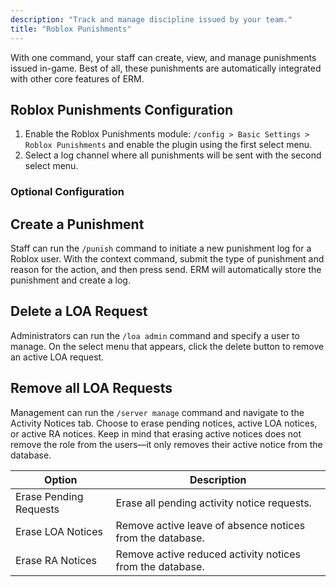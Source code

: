 ```yaml
---
description: "Track and manage discipline issued by your team."
title: "Roblox Punishments"
---
```


With one command, your staff can create, view, and manage punishments issued in-game. Best of all, these punishments are automatically integrated with other core features of ERM.

## Roblox Punishments Configuration

1. Enable the Roblox Punishments module: `/config > Basic Settings > Roblox Punishments` and enable the plugin using the first select menu.
2. Select a log channel where all punishments will be sent with the second select menu.

### Optional Configuration

## Create a Punishment

Staff can run the `/punish` command to initiate a new punishment log for a Roblox user. With the context command, submit the type of punishment and reason for the action, and then press send. ERM will automatically store the punishment and create a log.

## Delete a LOA Request

Administrators can run the `/loa admin` command and specify a user to manage. On the select menu that appears, click the delete button to remove an active LOA request.

## Remove all LOA Requests

Management can run the `/server manage` command and navigate to the Activity Notices tab. Choose to erase pending notices, active LOA notices, or active RA notices. Keep in mind that erasing active notices does not remove the role from the users—it only removes their active notice from the database.

| **Option**             | **Description**                                           |
| ---------------------- | --------------------------------------------------------- |
| Erase Pending Requests | Erase all pending activity notice requests.               |
| Erase LOA Notices      | Remove active leave of absence notices from the database. |
| Erase RA Notices       | Remove active reduced activity notices from the database. |